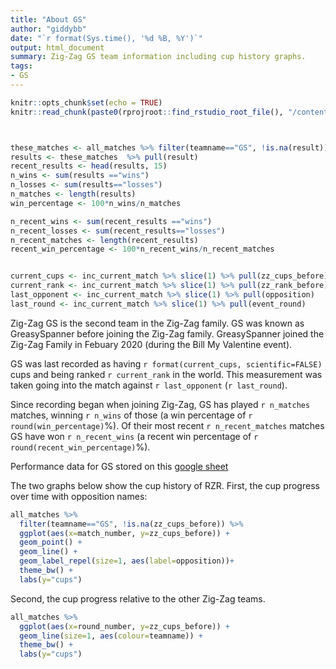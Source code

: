 ```yaml
---
title: "About GS"
author: "giddybb"
date: "`r format(Sys.time(), '%d %B, %Y')`"
output: html_document
summary: Zig-Zag GS team information including cup history graphs.
tags:
- GS
---
```


```r
knitr::opts_chunk$set(echo = TRUE)
knitr::read_chunk(paste0(rprojroot::find_rstudio_root_file(), "/content/project/common_project_code.R"))

```


```r
```


```r

```




```r
these_matches <- all_matches %>% filter(teamname=="GS", !is.na(result)) %>% arrange(-event_no, -round_number)
results <- these_matches  %>% pull(result) 
recent_results <- head(results, 15)
n_wins <- sum(results =="wins")
n_losses <- sum(results=="losses")
n_matches <- length(results)
win_percentage <- 100*n_wins/n_matches

n_recent_wins <- sum(recent_results =="wins")
n_recent_losses <- sum(recent_results=="losses")
n_recent_matches <- length(recent_results)
recent_win_percentage <- 100*n_recent_wins/n_recent_matches


current_cups <- inc_current_match %>% slice(1) %>% pull(zz_cups_before)
current_rank <- inc_current_match %>% slice(1) %>% pull(zz_rank_before)
last_opponent <- inc_current_match %>% slice(1) %>% pull(opposition)
last_round <- inc_current_match %>% slice(1) %>% pull(event_round)


```

Zig-Zag GS is the second team in the Zig-Zag family. GS was known as GreasySpanner before joining the Zig-Zag family. GreasySpanner joined the Zig-Zag  Family in Febuary 2020 (during the Bill My Valentine event).   

GS  was last recorded as having `r format(current_cups, scientific=FALSE)` cups and being ranked `r current_rank` in the world. This measurement was taken going into the match against `r last_opponent` (`r last_round`).

Since recording began when joining Zig-Zag, GS has played `r n_matches` matches, winning `r n_wins` of those (a win percentage of `r round(win_percentage)`%). Of their most recent `r n_recent_matches` matches GS have won `r n_recent_wins` (a recent win percentage of `r round(recent_win_percentage)`%).  

Performance data for GS stored on this [google sheet](https://docs.google.com/spreadsheets/d/1VfIqaB--8Y-pF06zp1KEBrTJyX1A_33XKG30n38Da14/edit?usp=sharing)

The two graphs below show the cup history of RZR. First, the cup progress over time with opposition names:

```r


all_matches %>%
  filter(teamname=="GS", !is.na(zz_cups_before)) %>%
  ggplot(aes(x=match_number, y=zz_cups_before)) +
  geom_point() +
  geom_line() +
  geom_label_repel(size=1, aes(label=opposition))+
  theme_bw() +
  labs(y="cups")


```


Second, the cup progress relative to the other Zig-Zag teams. 

```r

all_matches %>%
  ggplot(aes(x=round_number, y=zz_cups_before)) +
  geom_line(size=1, aes(colour=teamname)) +
  theme_bw() +
  labs(y="cups")
```



